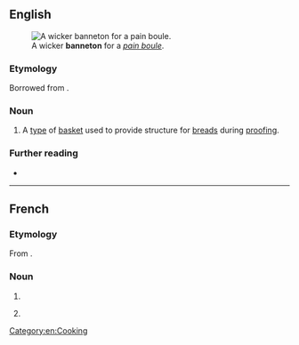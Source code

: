 ==English==
[[File:M0354_57-6-107_1.jpg|thumb|A wicker '''banneton''' for a ''[[w:Boule_(bread)|pain boule]]''.]]

===Etymology===
Borrowed from {{bor|en|fr|banneton}}.

===Noun===
{{en-noun}}

# A [[type]] of [[basket]] used to provide structure for [[bread]]s during [[proofing]].
#: {{syn|en|brotform|proofing basket}}

[[Category:en:Cooking]]

===Further reading===
* {{pedia|proofing (baking technique)}}

----

==French==

===Etymology===
From {{m|fr|banne||wicker basket}}.

===Noun===
{{fr-noun|m}}

# {{l|en|keepnet}}
# {{l|en|banneton}} {{gloss|basket used to provide structure for breads during proofing}}